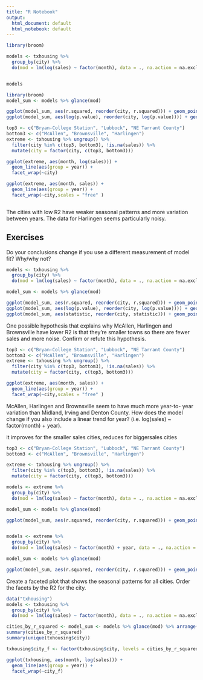 ```yaml
---
title: "R Notebook"
output:
  html_document: default
  html_notebook: default
---
```



```r

library(broom)

models <- txhousing %>%
  group_by(city) %>%
  do(mod = lm(log(sales) ~ factor(month), data = ., na.action = na.exclude)) 


models
```


```r
library(broom)
model_sum <- models %>% glance(mod)

ggplot(model_sum, aes(r.squared, reorder(city, r.squared))) + geom_point()
ggplot(model_sum, aes(log(p.value), reorder(city, log(p.value)))) + geom_point()


```



```r

top3 <- c("Bryan-College Station", "Lubbock", "NE Tarrant County")
bottom3 <- c("McAllen", "Brownsville", "Harlingen")
extreme <- txhousing %>% ungroup() %>%
  filter(city %in% c(top3, bottom3), !is.na(sales)) %>%
  mutate(city = factor(city, c(top3, bottom3)))

ggplot(extreme, aes(month, log(sales))) + 
  geom_line(aes(group = year)) + 
  facet_wrap(~city)

ggplot(extreme, aes(month, sales)) + 
  geom_line(aes(group = year)) + 
  facet_wrap(~city,scales = "free" )



```
The cities with low R2 have weaker seasonal patterns and more variation between years. The data for Harlingen seems particularly noisy.


## Exercises

Do your conclusions change if you use a different measurement of model fit? Why/why not?

```r
models <- txhousing %>%
  group_by(city) %>%
  do(mod = lm(log(sales) ~ factor(month), data = ., na.action = na.exclude)) 

model_sum <- models %>% glance(mod)

ggplot(model_sum, aes(r.squared, reorder(city, r.squared))) + geom_point()
ggplot(model_sum, aes(log(p.value), reorder(city, log(p.value)))) + geom_point()
ggplot(model_sum, aes(statistic, reorder(city, statistic))) + geom_point()

```


One possible hypothesis that explains why McAllen, Harlingen and Brownsville have lower R2 is that they’re smaller towns so there are fewer sales and more noise. Confirm or refute this hypothesis.

```r
top3 <- c("Bryan-College Station", "Lubbock", "NE Tarrant County")
bottom3 <- c("McAllen", "Brownsville", "Harlingen")
extreme <- txhousing %>% ungroup() %>%
  filter(city %in% c(top3, bottom3), !is.na(sales)) %>%
  mutate(city = factor(city, c(top3, bottom3)))

ggplot(extreme, aes(month, sales)) + 
  geom_line(aes(group = year)) + 
  facet_wrap(~city,scales = "free" )

```

McAllen, Harlingen and Brownsville seem to have much more year-to- year variation than Midland, Irving and Denton County. How does the model change if you also include a linear trend for year? (i.e. log(sales) ~ factor(month) + year).

it improves for the smaller sales cities, reduces for biggersales cities


```r
top3 <- c("Bryan-College Station", "Lubbock", "NE Tarrant County")
bottom3 <- c("McAllen", "Brownsville", "Harlingen")

extreme <- txhousing %>% ungroup() %>%
  filter(city %in% c(top3, bottom3), !is.na(sales)) %>%
  mutate(city = factor(city, c(top3, bottom3)))

models <- extreme %>%
  group_by(city) %>%
  do(mod = lm(log(sales) ~ factor(month), data = ., na.action = na.exclude)) 

model_sum <- models %>% glance(mod)

ggplot(model_sum, aes(r.squared, reorder(city, r.squared))) + geom_point()


models <- extreme %>%
  group_by(city) %>%
  do(mod = lm(log(sales) ~ factor(month) + year, data = ., na.action = na.exclude)) 

model_sum <- models %>% glance(mod)

ggplot(model_sum, aes(r.squared, reorder(city, r.squared))) + geom_point()

```

 Create a faceted plot that shows the seasonal patterns for all cities. Order the facets by the R2 for the city.
 
```r
data("txhousing")
models <- txhousing %>%
  group_by(city) %>%
  do(mod = lm(log(sales) ~ factor(month), data = ., na.action = na.exclude)) 

cities_by_r_squared <- model_sum <- models %>% glance(mod) %>% arrange(r.squared) %>% select(city)
summary(cities_by_r_squared)
summary(unique(txhousing$city))

txhousing$city_f <- factor(txhousing$city, levels = cities_by_r_squared$city)

ggplot(txhousing, aes(month, log(sales))) + 
  geom_line(aes(group = year)) + 
  facet_wrap(~city_f)
```

